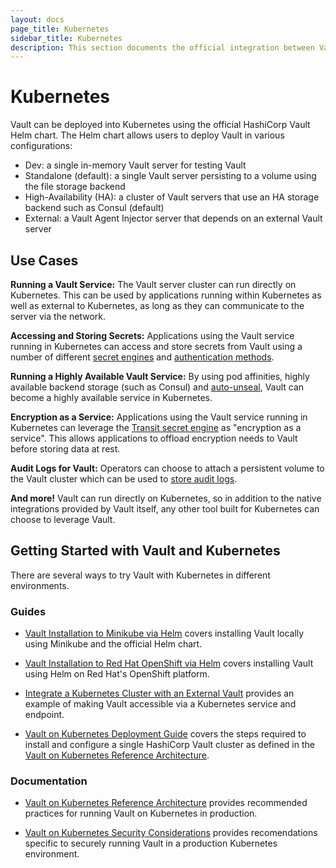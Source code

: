 ```yaml
---
layout: docs
page_title: Kubernetes
sidebar_title: Kubernetes
description: This section documents the official integration between Vault and Kubernetes.
---
```


# Kubernetes

Vault can be deployed into Kubernetes using the official HashiCorp Vault Helm chart.
The Helm chart allows users to deploy Vault in various configurations:

- Dev: a single in-memory Vault server for testing Vault
- Standalone (default): a single Vault server persisting to a volume using the file storage backend
- High-Availability (HA): a cluster of Vault servers that use an HA storage backend such as Consul (default)
- External: a Vault Agent Injector server that depends on an external Vault server

## Use Cases

**Running a Vault Service:** The Vault server cluster can run directly on Kubernetes.
This can be used by applications running within Kubernetes as well as external to
Kubernetes, as long as they can communicate to the server via the network.

**Accessing and Storing Secrets:** Applications using the Vault service running in
Kubernetes can access and store secrets from Vault using a number of different
[secret engines](/vault/docs/secrets) and [authentication methods](/vault/docs/auth).

**Running a Highly Available Vault Service:** By using pod affinities, highly available
backend storage (such as Consul) and [auto-unseal](/vault/docs/concepts/seal#auto-unseal),
Vault can become a highly available service in Kubernetes.

**Encryption as a Service:** Applications using the Vault service running in Kubernetes
can leverage the [Transit secret engine](/vault/docs/secrets/transit)
as "encryption as a service". This allows applications to offload encryption needs
to Vault before storing data at rest.

**Audit Logs for Vault:** Operators can choose to attach a persistent volume
to the Vault cluster which can be used to [store audit logs](/vault/docs/audit).

**And more!** Vault can run directly on Kubernetes, so in addition to the
native integrations provided by Vault itself, any other tool built for
Kubernetes can choose to leverage Vault.

## Getting Started with Vault and Kubernetes

There are several ways to try Vault with Kubernetes in different environments.

### Guides

- [Vault Installation to Minikube via Helm](https://learn.hashicorp.com/tutorials/vault/kubernetes-minikube?in=vault/kubernetes) covers installing Vault locally using Minikube and the official Helm chart.

- [Vault Installation to Red Hat OpenShift via Helm](https://learn.hashicorp.com/tutorials/vault/kubernetes-openshift?in=vault/kubernetes) covers installing Vault using Helm on Red Hat's OpenShift platform.

- [Integrate a Kubernetes Cluster with an External Vault](https://learn.hashicorp.com/tutorials/vault/kubernetes-external-vault?in=vault/kubernetes) provides an example of making Vault accessible via a Kubernetes service and endpoint.

- [Vault on Kubernetes Deployment Guide](https://learn.hashicorp.com/tutorials/vault/kubernetes-raft-deployment-guide?in=vault/kubernetes) covers the steps required to install and configure a single HashiCorp Vault cluster as defined in the [Vault on Kubernetes Reference Architecture](https://learn.hashicorp.com/tutorials/vault/kubernetes-reference-architecture?in=vault/kubernetes).

### Documentation

- [Vault on Kubernetes Reference Architecture](https://learn.hashicorp.com/tutorials/vault/kubernetes-reference-architecture?in=vault/kubernetes) provides recommended practices for running Vault on Kubernetes in production.

- [Vault on Kubernetes Security Considerations](https://learn.hashicorp.com/tutorials/vault/kubernetes-security-concerns?in=vault/kubernetes) provides recomendations specific to securely running Vault in a production Kubernetes environment.
